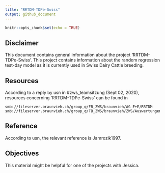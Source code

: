 ```yaml
---
title: "RRTDM-TDPe-Swiss"
output: github_document
---
```


```r
knitr::opts_chunk$set(echo = TRUE)
```

## Disclaimer
This document contains general information about the project 'RRTDM-TDPe-Swiss'. This project 
contains information about the random regression test-day model as it is currently used 
in Swiss Dairy Cattle breeding.


## Resources
According to a reply by usn in #zws_teamsitzung (Sept 02, 2020), resources concerning 'RRTDM-TDPe-Swiss' can be found in 

```
smb://fileserver.braunvieh.ch/group_q/FB_ZWS/braunvieh/AG F+E/RRTDM
smb://fileserver.braunvieh.ch/group_q/FB_ZWS/braunvieh/ZWS/Auswertungen/RRTDM
```


## Reference
According to usn, the relevant reference is Jamrozik1997. 


## Objectives
This material might be helpful for one of the projects with Jessica.